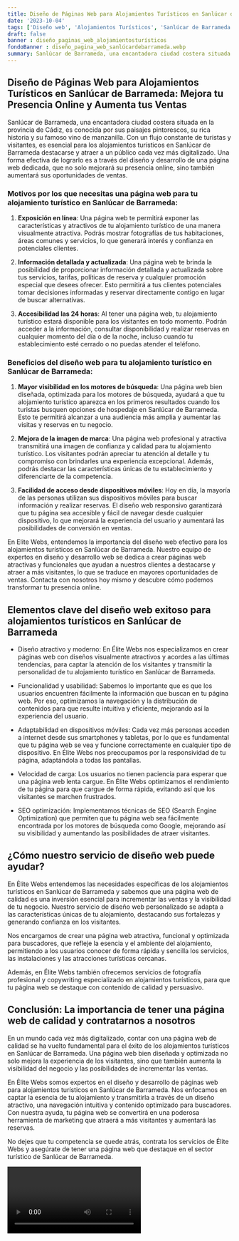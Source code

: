 ```yaml
---
title: Diseño de Páginas Web para Alojamientos Turísticos en Sanlúcar de Barrameda
date: '2023-10-04'
tags: ['Diseño web', 'Alojamientos Turísticos', 'Sanlúcar de Barrameda']
draft: false
banner : diseño_paginas_web_alojamientosturísticos
fondoBanner : diseño_pagina_web_sanlúcardebarrameda.webp
summary: Sanlúcar de Barrameda, una encantadora ciudad costera situada en la provincia de Cádiz, es conocida por sus paisajes pintorescos, su rica historia y su famoso vino de manzanilla. Con un flujo constante de turistas y visitantes, es esencial para los alojamientos turísticos en Sanlúcar de Barrameda destacarse y atraer a un público cada vez más digitalizado. Una forma efectiva de lograrlo es a través del diseño y desarrollo de una página web dedicada, que no solo mejorará su presencia online, sino también aumentará sus oportunidades de ventas.
---
```


## Diseño de Páginas Web para Alojamientos Turísticos en Sanlúcar de Barrameda: Mejora tu Presencia Online y Aumenta tus Ventas

Sanlúcar de Barrameda, una encantadora ciudad costera situada en la provincia de Cádiz, es conocida por sus paisajes pintorescos, su rica historia y su famoso vino de manzanilla. Con un flujo constante de turistas y visitantes, es esencial para los alojamientos turísticos en Sanlúcar de Barrameda destacarse y atraer a un público cada vez más digitalizado. Una forma efectiva de lograrlo es a través del diseño y desarrollo de una página web dedicada, que no solo mejorará su presencia online, sino también aumentará sus oportunidades de ventas.

### Motivos por los que necesitas una página web para tu alojamiento turístico en Sanlúcar de Barrameda:

1. **Exposición en línea**: Una página web te permitirá exponer las características y atractivos de tu alojamiento turístico de una manera visualmente atractiva. Podrás mostrar fotografías de tus habitaciones, áreas comunes y servicios, lo que generará interés y confianza en potenciales clientes.

2. **Información detallada y actualizada**: Una página web te brinda la posibilidad de proporcionar información detallada y actualizada sobre tus servicios, tarifas, políticas de reserva y cualquier promoción especial que desees ofrecer. Esto permitirá a tus clientes potenciales tomar decisiones informadas y reservar directamente contigo en lugar de buscar alternativas.

3. **Accesibilidad las 24 horas**: Al tener una página web, tu alojamiento turístico estará disponible para los visitantes en todo momento. Podrán acceder a la información, consultar disponibilidad y realizar reservas en cualquier momento del día o de la noche, incluso cuando tu establecimiento esté cerrado o no puedas atender el teléfono.

### Beneficios del diseño web para tu alojamiento turístico en Sanlúcar de Barrameda:

1. **Mayor visibilidad en los motores de búsqueda**: Una página web bien diseñada, optimizada para los motores de búsqueda, ayudará a que tu alojamiento turístico aparezca en los primeros resultados cuando los turistas busquen opciones de hospedaje en Sanlúcar de Barrameda. Esto te permitirá alcanzar a una audiencia más amplia y aumentar las visitas y reservas en tu negocio.

2. **Mejora de la imagen de marca**: Una página web profesional y atractiva transmitirá una imagen de confianza y calidad para tu alojamiento turístico. Los visitantes podrán apreciar tu atención al detalle y tu compromiso con brindarles una experiencia excepcional. Además, podrás destacar las características únicas de tu establecimiento y diferenciarte de la competencia.

3. **Facilidad de acceso desde dispositivos móviles**: Hoy en día, la mayoría de las personas utilizan sus dispositivos móviles para buscar información y realizar reservas. El diseño web responsivo garantizará que tu página sea accesible y fácil de navegar desde cualquier dispositivo, lo que mejorará la experiencia del usuario y aumentará las posibilidades de conversión en ventas.

En Elite Webs, entendemos la importancia del diseño web efectivo para los alojamientos turísticos en Sanlúcar de Barrameda. Nuestro equipo de expertos en diseño y desarrollo web se dedica a crear páginas web atractivas y funcionales que ayudan a nuestros clientes a destacarse y atraer a más visitantes, lo que se traduce en mayores oportunidades de ventas. Contacta con nosotros hoy mismo y descubre cómo podemos transformar tu presencia online.

<GifSeo />

<Cta />

## Elementos clave del diseño web exitoso para alojamientos turísticos en Sanlúcar de Barrameda

- Diseño atractivo y moderno: En Élite Webs nos especializamos en crear páginas web con diseños visualmente atractivos y acordes a las últimas tendencias, para captar la atención de los visitantes y transmitir la personalidad de tu alojamiento turístico en Sanlúcar de Barrameda.

- Funcionalidad y usabilidad: Sabemos lo importante que es que los usuarios encuentren fácilmente la información que buscan en tu página web. Por eso, optimizamos la navegación y la distribución de contenidos para que resulte intuitiva y eficiente, mejorando así la experiencia del usuario.

- Adaptabilidad en dispositivos móviles: Cada vez más personas acceden a internet desde sus smartphones y tabletas, por lo que es fundamental que tu página web se vea y funcione correctamente en cualquier tipo de dispositivo. En Élite Webs nos preocupamos por la responsividad de tu página, adaptándola a todas las pantallas.

- Velocidad de carga: Los usuarios no tienen paciencia para esperar que una página web lenta cargue. En Élite Webs optimizamos el rendimiento de tu página para que cargue de forma rápida, evitando así que los visitantes se marchen frustrados.

- SEO optimización: Implementamos técnicas de SEO (Search Engine Optimization) que permiten que tu página web sea fácilmente encontrada por los motores de búsqueda como Google, mejorando así su visibilidad y aumentando las posibilidades de atraer visitantes.

## ¿Cómo nuestro servicio de diseño web puede ayudar?

En Élite Webs entendemos las necesidades específicas de los alojamientos turísticos en Sanlúcar de Barrameda y sabemos que una página web de calidad es una inversión esencial para incrementar las ventas y la visibilidad de tu negocio. Nuestro servicio de diseño web personalizado se adapta a las características únicas de tu alojamiento, destacando sus fortalezas y generando confianza en los visitantes.

Nos encargamos de crear una página web atractiva, funcional y optimizada para buscadores, que refleje la esencia y el ambiente del alojamiento, permitiendo a los usuarios conocer de forma rápida y sencilla los servicios, las instalaciones y las atracciones turísticas cercanas.

Además, en Élite Webs también ofrecemos servicios de fotografía profesional y copywriting especializado en alojamientos turísticos, para que tu página web se destaque con contenido de calidad y persuasivo.

## Conclusión: La importancia de tener una página web de calidad y contratarnos a nosotros

En un mundo cada vez más digitalizado, contar con una página web de calidad se ha vuelto fundamental para el éxito de los alojamientos turísticos en Sanlúcar de Barrameda. Una página web bien diseñada y optimizada no solo mejora la experiencia de los visitantes, sino que también aumenta la visibilidad del negocio y las posibilidades de incrementar las ventas.

En Élite Webs somos expertos en el diseño y desarrollo de páginas web para alojamientos turísticos en Sanlúcar de Barrameda. Nos enfocamos en captar la esencia de tu alojamiento y transmitirla a través de un diseño atractivo, una navegación intuitiva y contenido optimizado para buscadores. Con nuestra ayuda, tu página web se convertirá en una poderosa herramienta de marketing que atraerá a más visitantes y aumentará las reservas.

No dejes que tu competencia se quede atrás, contrata los servicios de Élite Webs y asegúrate de tener una página web que destaque en el sector turístico de Sanlúcar de Barrameda.

<Video />

<CtaBot job='Alojamientos Turísticos' city='Sanlúcar de Barrameda'/>

<Gmaps query='Sanlúcar de Barrameda+españa+maps' />